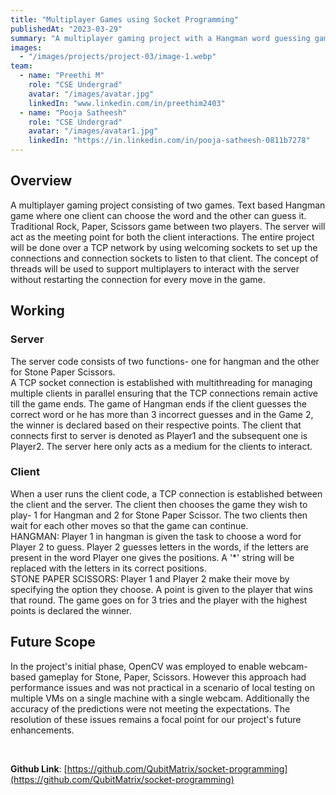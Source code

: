 ```yaml
---
title: "Multiplayer Games using Socket Programming"
publishedAt: "2023-03-29"
summary: "A multiplayer gaming project with a Hangman word guessing game and Rock, Paper, Scissors. Uses a central server over a TCP network with threads for seamless multiplayer interactions."
images:
  - "/images/projects/project-03/image-1.webp"
team:
  - name: "Preethi M"
    role: "CSE Undergrad"
    avatar: "/images/avatar.jpg"
    linkedIn: "www.linkedin.com/in/preethim2403"
  - name: "Pooja Satheesh"
    role: "CSE Undergrad"
    avatar: "/images/avatar1.jpg"
    linkedIn: "https://in.linkedin.com/in/pooja-satheesh-0811b7278"
---
```



## Overview

A multiplayer gaming project consisting of two games. Text based Hangman game where one client can choose the word and the other can guess it. Traditional Rock, Paper, Scissors game between two players. The server will act as the meeting point for both the client interactions. The entire project will be done over a TCP network by using welcoming sockets to set up the connections and connection sockets to listen to that client. The concept of threads will be used to support multiplayers to interact with the server without restarting the connection for every move in the game.

## Working
### Server 
The server code consists of two functions- one for hangman and the other for Stone Paper Scissors.   
A TCP socket connection is established with multithreading for managing multiple clients in parallel ensuring that the TCP connections remain active till the game ends. The game of Hangman ends if the client guesses the correct word or he has more than 3 incorrect guesses and in the Game 2, the winner is declared based on their respective points. The client that connects first to server is denoted as Player1 and the subsequent one is Player2. The server here only acts as a medium for the clients to interact.

### Client
When a user runs the client code, a TCP connection is established between the client and the server. The client then chooses the game they wish to play- 1 for Hangman and 2 for Stone Paper Scissor. The two clients then wait for each other moves so that the game can continue.   
HANGMAN: Player 1 in hangman is given the task to choose a word for Player 2 to guess. Player 2 guesses letters in the words, if the letters are present in the word Player one gives the positions. A '*' string will be replaced with the letters in its correct positions.   
STONE PAPER SCISSORS: Player 1 and Player 2 make their move by specifying the option they choose. A point is given to the player that wins that round. The game goes on for 3 tries and the player with the highest points is declared the winner.

## Future Scope
In the project's initial phase, OpenCV was employed to enable webcam-based gameplay for Stone, Paper, Scissors. However this approach had performance issues and was not practical in a scenario of local testing on multiple VMs on a single machine with a single webcam. Additionally the accuracy of the predictions were not meeting the expectations. The resolution of these issues remains a focal point for our project's future enhancements.

<br/>

**Github Link**: [https://github.com/QubitMatrix/socket-programming](https://github.com/QubitMatrix/socket-programming)